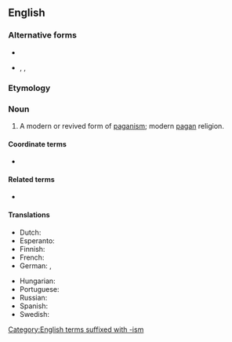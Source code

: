 {{also|Neopaganism|neo-paganism}}

==English==
{{wikipedia}}

===Alternative forms===
* {{l|en|neo-paganism}}
* {{l|en|Neopaganism}}, {{l|en|Neo-paganism}}, {{l|en|Neo-Paganism}}

===Etymology===
{{prefix|en|neo|paganism}}

===Noun===
{{en-noun|-}}

# A modern or revived form of [[paganism]]; modern [[pagan]] religion.

====Coordinate terms====
* {{list:religions/en}}

====Related terms====
* {{l|en|neo-pagan}}

====Translations====
{{trans-top|modern or revived form of paganism}}
* Dutch: {{t|nl|neopaganisme|n}}
* Esperanto: {{t|eo|novpaganismo}}
* Finnish: {{t+|fi|uuspakanuus}}
* French: {{t+|fr|néopaganisme|m}}
* German: {{t+|de|Neuheidentum|n}}, {{t+|de|Neopaganismus|m}}
{{trans-mid}}
* Hungarian: {{t|hu|újpogányság}}
* Portuguese: {{t|pt|neopaganismo}}
* Russian: {{t+|ru|неоязы́чество|n|sc=Cyrl}}
* Spanish: {{t|es|neopaganismo|m}}
* Swedish: {{t|sv|nyhedendom|c}}
{{trans-bottom}}

[[Category:English terms suffixed with -ism]]